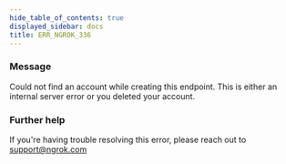 ```yaml
---
hide_table_of_contents: true
displayed_sidebar: docs
title: ERR_NGROK_336
---
```


### Message

Could not find an account while creating this endpoint. This is either an internal server error or you deleted your account.

<ErrorDetails />

### Further help

If you're having trouble resolving this error, please reach out to [support@ngrok.com](mailto:support@ngrok.com?subject=Help%20with%20ERR_NGROK_336)
